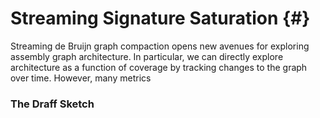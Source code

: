 # Streaming Signature Saturation {#}

<!-- This adds a different "short title" -->
\chaptermark {Signature Saturation}

Streaming de Bruijn graph compaction opens new avenues for exploring assembly graph architecture. 
In particular, we can directly explore architecture as a function of coverage by tracking changes to the graph over time.
However, many metrics 



### The Draff Sketch



